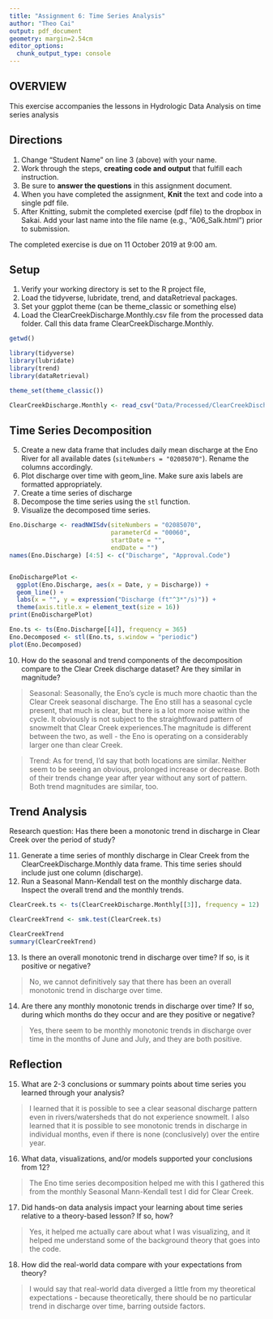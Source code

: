 ```yaml
---
title: "Assignment 6: Time Series Analysis"
author: "Theo Cai"
output: pdf_document
geometry: margin=2.54cm
editor_options: 
  chunk_output_type: console
---
```


## OVERVIEW

This exercise accompanies the lessons in Hydrologic Data Analysis on time series analysis

## Directions
1. Change "Student Name" on line 3 (above) with your name.
2. Work through the steps, **creating code and output** that fulfill each instruction.
3. Be sure to **answer the questions** in this assignment document.
4. When you have completed the assignment, **Knit** the text and code into a single pdf file.
5. After Knitting, submit the completed exercise (pdf file) to the dropbox in Sakai. Add your last name into the file name (e.g., "A06_Salk.html") prior to submission.

The completed exercise is due on 11 October 2019 at 9:00 am.

## Setup

1. Verify your working directory is set to the R project file, 
2. Load the tidyverse, lubridate, trend, and dataRetrieval packages. 
3. Set your ggplot theme (can be theme_classic or something else)
4. Load the ClearCreekDischarge.Monthly.csv file from the processed data folder. Call this data frame ClearCreekDischarge.Monthly.

```r
getwd()

library(tidyverse)
library(lubridate)
library(trend)
library(dataRetrieval)

theme_set(theme_classic())

ClearCreekDischarge.Monthly <- read_csv("Data/Processed/ClearCreekDischarge.Monthly.csv")

```

## Time Series Decomposition
5. Create a new data frame that includes daily mean discharge at the Eno River for all available dates (`siteNumbers = "02085070"`). Rename the columns accordingly.
6. Plot discharge over time with geom_line. Make sure axis labels are formatted appropriately.
7. Create a time series of discharge
8. Decompose the time series using the `stl` function.
9. Visualize the decomposed time series.
```r
Eno.Discharge <- readNWISdv(siteNumbers = "02085070",
                            parameterCd = "00060",
                            startDate = "",
                            endDate = "")
names(Eno.Discharge) [4:5] <- c("Discharge", "Approval.Code")


EnoDischargePlot <-
  ggplot(Eno.Discharge, aes(x = Date, y = Discharge)) +
  geom_line() +
  labs(x = "", y = expression("Discharge (ft"^3*"/s)")) +
  theme(axis.title.x = element_text(size = 16))
print(EnoDischargePlot)

Eno.ts <- ts(Eno.Discharge[[4]], frequency = 365)
Eno.Decomposed <- stl(Eno.ts, s.window = "periodic")
plot(Eno.Decomposed)

```

10. How do the seasonal and trend components of the decomposition compare to the Clear Creek discharge dataset? Are they similar in magnitude?

> Seasonal: Seasonally, the Eno's cycle is much more chaotic than the Clear Creek seasonal discharge. The Eno still has a seasonal cycle present, that much is clear, but there is a lot more noise within the cycle. It obviously is not subject to the straightfoward pattern of snowmelt that Clear Creek experiences.The magnitude is different between the two, as well - the Eno is operating on a considerably larger one than clear Creek.

> Trend: As for trend, I'd say that both locations are similar. Neither seem to be seeing an obvious, prolonged increase or decrease. Both of their trends change year after year without any sort of pattern. Both trend magnitudes are similar, too.

## Trend Analysis
Research question: Has there been a monotonic trend in discharge in Clear Creek over the period of study?

11. Generate a time series of monthly discharge in Clear Creek from the ClearCreekDischarge.Monthly data frame. This time series should include just one column (discharge). 
12. Run a Seasonal Mann-Kendall test on the monthly discharge data. Inspect the overall trend and the monthly trends. 
```r
ClearCreek.ts <- ts(ClearCreekDischarge.Monthly[[3]], frequency = 12)

ClearCreekTrend <- smk.test(ClearCreek.ts)

ClearCreekTrend
summary(ClearCreekTrend)

```

13. Is there an overall monotonic trend in discharge over time? If so, is it positive or negative?

> No, we cannot definitively say that there has been an overall monotonic trend in discharge over time.

14. Are there any monthly monotonic trends in discharge over time? If so, during which months do they occur and are they positive or negative?

> Yes, there seem to be monthly monotonic trends in discharge over time in the months of June and July, and they are both positive.

## Reflection
15. What are 2-3 conclusions or summary points about time series you learned through your analysis?

> I learned that it is possible to see a clear seasonal discharge pattern even in rivers/watersheds that do not experience snowmelt.
> I also learned that it is possible to see monotonic trends in discharge in individual months, even if there is none (conclusively) over the entire year.

16. What data, visualizations, and/or models supported your conclusions from 12?

> The Eno time series decomposition helped me with this
> I gathered this from the monthly Seasonal Mann-Kendall test I did for Clear Creek.

17. Did hands-on data analysis impact your learning about time series relative to a theory-based lesson? If so, how?

> Yes, it helped me actually care about what I was visualizing, and it helped me understand some of the background theory that goes into the code.

18.	How did the real-world data compare with your expectations from theory?

> I would say that real-world data diverged a little from my theoretical expectations - because theoretically, there should be no particular trend in discharge over time, barring outside factors. 
